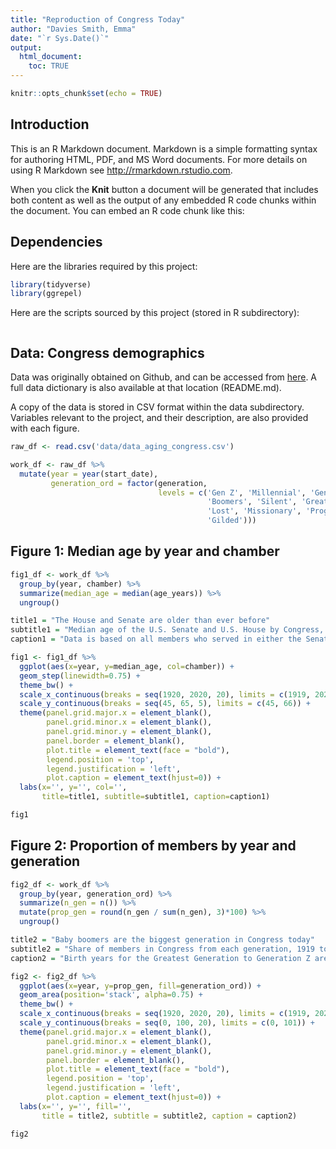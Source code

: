 ```yaml
---
title: "Reproduction of Congress Today"
author: "Davies Smith, Emma"
date: "`r Sys.Date()`"
output: 
  html_document:
    toc: TRUE
---
```


```r
knitr::opts_chunk$set(echo = TRUE)
```

## Introduction

This is an R Markdown document. Markdown is a simple formatting syntax for authoring HTML, PDF, and MS Word documents. For more details on using R Markdown see <http://rmarkdown.rstudio.com>.

When you click the **Knit** button a document will be generated that includes both content as well as the output of any embedded R code chunks within the document. You can embed an R code chunk like this:

## Dependencies

Here are the libraries required by this project:
```r
library(tidyverse)
library(ggrepel)
```

Here are the scripts sourced by this project (stored in R subdirectory):
```r

```

## Data: Congress demographics

Data was originally obtained on Github, and can be accessed from [here](https://github.com/fivethirtyeight/data/tree/master/congress-demographics). A full data dictionary is also available at that location (README.md). 

A copy of the data is stored in CSV format within the data subdirectory. Variables relevant to the project, and their description, are also provided with each figure.

```r
raw_df <- read.csv('data/data_aging_congress.csv')
```

```r
work_df <- raw_df %>%
  mutate(year = year(start_date),
         generation_ord = factor(generation,
                                 levels = c('Gen Z', 'Millennial', 'Gen X',
                                            'Boomers', 'Silent', 'Greatest', 
                                            'Lost', 'Missionary', 'Progressive',
                                            'Gilded')))
```


## Figure 1: Median age by year and chamber
```r
fig1_df <- work_df %>% 
  group_by(year, chamber) %>%
  summarize(median_age = median(age_years)) %>%
  ungroup()
```

```r
title1 = "The House and Senate are older than ever before"
subtitle1 = "Median age of the U.S. Senate and U.S. House by Congress, 1919 to 2023"
caption1 = "Data is based on all members who served in either the Senate or House in each Congress,\nwhich is notated by the year in which it was seated. Any member who served in both chambers\nin the same Congress was assigned to the chamber in which they cast more votes."
```


```r
fig1 <- fig1_df %>%
  ggplot(aes(x=year, y=median_age, col=chamber)) +
  geom_step(linewidth=0.75) +
  theme_bw() +
  scale_x_continuous(breaks = seq(1920, 2020, 20), limits = c(1919, 2023)) +
  scale_y_continuous(breaks = seq(45, 65, 5), limits = c(45, 66)) +
  theme(panel.grid.major.x = element_blank(),
        panel.grid.minor.x = element_blank(),
        panel.grid.minor.y = element_blank(),
        panel.border = element_blank(),
        plot.title = element_text(face = "bold"),
        legend.position = 'top', 
        legend.justification = 'left',
        plot.caption = element_text(hjust=0)) +
  labs(x='', y='', col='',
       title=title1, subtitle=subtitle1, caption=caption1) 
```

```r
fig1
```

## Figure 2: Proportion of members by year and generation

```r
fig2_df <- work_df %>%
  group_by(year, generation_ord) %>%
  summarize(n_gen = n()) %>%
  mutate(prop_gen = round(n_gen / sum(n_gen), 3)*100) %>%
  ungroup()
```

```r
title2 = "Baby boomers are the biggest generation in Congress today"
subtitle2 = "Share of members in Congress from each generation, 1919 to 2023"
caption2 = "Birth years for the Greatest Generation to Generation Z are based on Pew Research Center definitions. For earlier\ngenerations, definitions are based on Strauss and Howe (1991). They are: Gilded (1822-1842),\nProgressive (1843-1859), Missionary (1860-1882), Lost (1883-1900), Greatest (1901-1927), Silent (1928-1945),\nbaby boomer (1946-1964), Generation X (1965-1980), millennial (1981-1996), Generation Z (1997-2012)."
```


```r
fig2 <- fig2_df %>%
  ggplot(aes(x=year, y=prop_gen, fill=generation_ord)) +
  geom_area(position='stack', alpha=0.75) +
  theme_bw() +
  scale_x_continuous(breaks = seq(1920, 2020, 20), limits = c(1919, 2023)) +
  scale_y_continuous(breaks = seq(0, 100, 20), limits = c(0, 101)) +
  theme(panel.grid.major.x = element_blank(),
        panel.grid.minor.x = element_blank(),
        panel.grid.minor.y = element_blank(),
        panel.border = element_blank(),
        plot.title = element_text(face = "bold"),
        legend.position = 'top', 
        legend.justification = 'left',
        plot.caption = element_text(hjust=0)) +
  labs(x='', y='', fill='',
       title = title2, subtitle = subtitle2, caption = caption2) 
```

```r
fig2
```

